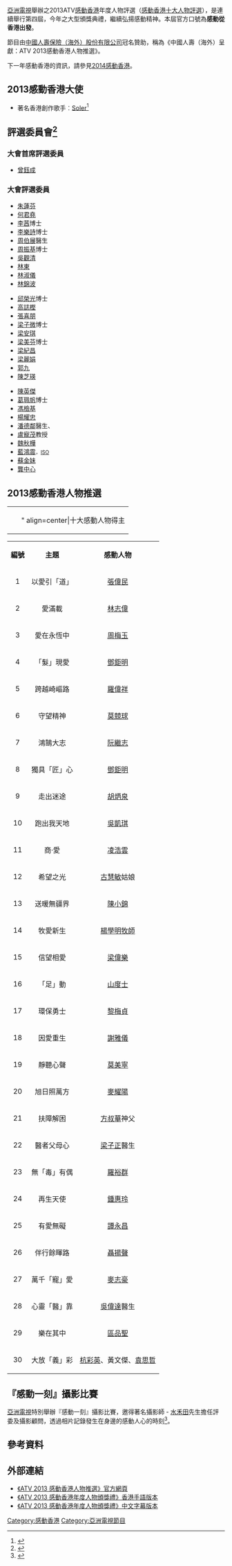 {{亞視節目
|名稱 = ATV2013感動香港人物推選
|英文名稱 =
|圖像 = [[File:感動香港2013.png|300px]]
|別名 =
|類型 = 
|原創 = [[亞洲電視|亞洲電視]]
|主持 = 
|監製 = 陳家賢
|編導 = 阮寶華、陳軍在
|助理編導 = 洪炎華、黃凱誼
|製作人 = 
|編劇 = 
|編審 = [[陳文康|陳文康]]
|故事 = 
|演出 = 
|配音 = 
|旁白 = 
|海外推出日期 = 
|主題音樂 = 
|主題曲 = 人人英雄
|作曲 = [[雲超|雲超]]
|填詞 = [[林若寧|林若寧]]
|主唱 = [[譚詠麟|譚詠麟]]、[[李克勤|李克勤]]、[[劉美君|劉美君]]、[[陳慧琳|陳慧琳]]、<br/>[[張敬軒|張敬軒]]、[[謝安琪|謝安琪]]、[[Swing|Swing]]、[[孫耀威|孫耀威]]
|國家 = {{HK}}
|語言 = [[粵語|粵語]]
|季數 = 
|系列數 = 
|輯數 = 
|集數 = 
|每集列表 = 
|製作年份 = 2013
|執行製作 = 
|製作統籌 = 張嘉明
|副製作人 =
|共同製作人 =
|剪輯 =
|外景 =
|機位 =
|每集長 = 
|aTV-11播出日期 = 
|aTV-11视频制式= 
|aTV-11音频制式= 
|aTV-11播出時間 = 
|aTV-12播出日期= 
|aTV-12视频制式= 
|aTV-12音频制式= 
|aTV-12播出時間 = 
|官方網站 = https://web.archive.org/web/20160408073345/http://www.hkatv.com/v5/13/hklovingheart2013/sponsor.html
|imdb_id =
|tv_com_id =
}}
[[亞洲電視|亞洲電視]]舉辦之2013ATV[[感動香港|感動香港]]年度人物評選（[[感動香港十大人物評選|感動香港十大人物評選]]），是連續舉行第四屆，今年之大型頒獎典禮，繼續弘揚感動精神。本屆官方口號為'''感動從香港出發'''。

節目由[[中國人壽保險|中國人壽保險（海外）股份有限公司]]冠名贊助，稱為《中國人壽（海外）呈獻：ATV 2013感動香港人物推選》。

下一年感動香港的資訊，請參見[[2014感動香港|2014感動香港]]。

==2013感動香港大使==
*著名香港創作歌手︰[[Soler|Soler]]<ref>{{cite web |language=zh-hk |url=http://hk.apple.nextmedia.com/enews/realtime/20131028/51850908 |title=【勁得意 !】Dino@Soler帶鬈毛囝囝見人 跳跳紮扮樹熊 |publisher=[[蘋果日報_(香港)|蘋果日報 (香港)]] |date=2013-10-28 |accessdate=2016-03-21 |archive-date=2017-03-28 |archive-url=https://web.archive.org/web/20170328100051/http://hk.apple.nextmedia.com/enews/realtime/20131028/51850908 |dead-url=no }}</ref>

==評選委員會<ref>{{cite web |language=zh-hk |url=http://www.hkatv.com/zh-hk/atv-event/17285/%E3%80%8A%E4%B8%AD%E5%9C%8B%E4%BA%BA%E5%A3%BD%28%E6%B5%B7%E5%A4%96%29%E5%91%88%E7%8D%BB%EF%BC%9AATV2013%E6%84%9F%E5%8B%95%E9%A6%99%E6%B8%AF%E5%B9%B4%E5%BA%A6%E4%BA%BA%E7%89%A9%E8%A9%95%E9%81%B8%E3%80%8B-%E4%B8%80%E7%9C%BE%E8%A9%95%E5%A7%94%E6%96%BC%E6%8A%95%E7%A5%A8%E6%97%A5%E9%80%B2%E8%A1%8C%E6%8A%95%E7%A5%A8-%E8%A9%95%E9%81%B8%E5%B9%B4%E5%BA%A6%E6%84%9F%E5%8B%95%E4%BA%BA%E7%89%A9 |title=《中國人壽(海外)呈獻：ATV2013感動香港年度人物評選》 一眾評委於投票日進行投票 評選年度感動人物 |publisher=[[亞洲電視|亞洲電視]] |date=2013-11-18 |accessdate=2013-03-24 |deadurl=yes |archiveurl=https://web.archive.org/web/20131121070525/http://www.hkatv.com/zh-hk/atv-event/17285/%E3%80%8A%E4%B8%AD%E5%9C%8B%E4%BA%BA%E5%A3%BD%28%E6%B5%B7%E5%A4%96%29%E5%91%88%E7%8D%BB%EF%BC%9AATV2013%E6%84%9F%E5%8B%95%E9%A6%99%E6%B8%AF%E5%B9%B4%E5%BA%A6%E4%BA%BA%E7%89%A9%E8%A9%95%E9%81%B8%E3%80%8B-%E4%B8%80%E7%9C%BE%E8%A9%95%E5%A7%94%E6%96%BC%E6%8A%95%E7%A5%A8%E6%97%A5%E9%80%B2%E8%A1%8C%E6%8A%95%E7%A5%A8-%E8%A9%95%E9%81%B8%E5%B9%B4%E5%BA%A6%E6%84%9F%E5%8B%95%E4%BA%BA%E7%89%A9 |archivedate=2013-11-21 }}</ref>==
===大會首席評選委員===
* [[曾鈺成|曾鈺成]]{{GBSHK|nocat}}{{JP|nocat}}

===大會評選委員===
{{col-begin}}
{{col-3}}
* [[朱蓮芬|朱蓮芬]]{{BBSHK|nocat}}{{JP|nocat}}
* [[何君堯|何君堯]]
* [[李茜|李茜]]博士
* [[李樂詩|李樂詩]]博士{{MH|nocat}}
* [[周伯展|周伯展]]醫生{{JP|nocat}}
* [[周振基|周振基]]博士{{SBS|nocat}}{{BBSHK|nocat}}{{JP|nocat}}
* [[吳觀清|吳觀清]]
* [[林東|林東]]
* [[林淑儀|林淑儀]]{{SBS|nocat}}
* [[林錦波|林錦波]]
{{col-3}}
* [[邱榮光|邱榮光]]博士{{JP|nocat}}
* [[高誌樫|高誌樫]]
* [[張喜朋|張喜朋]]
* [[梁子微|梁子微]]博士
* [[梁安琪_(澳門)|梁安琪]]
* [[梁美芬|梁美芬]]博士{{JP|nocat}}
* [[梁紀昌|梁紀昌]]
* [[梁麗娟|梁麗娟]]
* [[郭九|郭九]]
* [[陳芝瑛|陳芝瑛]]
{{col-3}}
* [[陳英傑|陳英傑]]
* [[葛珮帆|葛珮帆]]博士{{JP|nocat}}
* [[馮檢基|馮檢基]]{{SBS|nocat}}{{JP|nocat}}
* [[楊耀忠|楊耀忠]]{{BBSHK|nocat}}{{JP|nocat}}
* [[潘德鄰|潘德鄰]]醫生、
* [[盧寵茂|盧寵茂]]教授{{JP|nocat}}
* [[魏秋樺|魏秋樺]]
* [[藍鴻震|藍鴻震]]{{GBSHK|nocat}}<span style="font-size:smaller;">，[[ISO|ISO]]</span>{{JP|nocat}}
* [[蘇金妹|蘇金妹]]
* [[龔中心|龔中心]]
{{col-end}}

==2013感動香港人物推選==
{| class="wikitable" style="margin:0.5em auto; font-size:90%; position:relative;" width=20%
|-
|bgcolor="f28500" align=center|  || " align=center|十大感動人物得主
|}

{| class="wikitable" border="1" 
|- style="background:cornflowerblue; color:white" align="center"
| align="center"| '''編號'''
| align="center"| '''主題'''
| align="center"| '''感動人物'''
|-
| align="center" bgcolor="f28500"| 1
| align="center" bgcolor="f28500"| 以愛引「道」
| align="center" bgcolor="f28500"| [[張偉民|張偉民]]
|-
| align="center" bgcolor="f28500"| 2
| align="center" bgcolor="f28500"| 愛滿載
| align="center" bgcolor="f28500"| [[林志偉|林志偉]]
|-
| align="center" bgcolor="f28500"| 3
| align="center" bgcolor="f28500"| 愛在永恆中
| align="center" bgcolor="f28500"| [[周梅玉|周梅玉]]
|-
| align="center"| 4
| align="center"| 「髮」現愛
| align="center"| [[鄧鉅明|鄧鉅明]]
|-
| align="center" bgcolor="f28500"| 5
| align="center" bgcolor="f28500"| 跨越崎嶇路
| align="center" bgcolor="f28500"| [[羅偉祥|羅偉祥]]
|-
| align="center"| 6
| align="center"| 守望精神
| align="center"| [[莫競球|莫競球]]
|-
| align="center"| 7
| align="center"| 鴻鵠大志
| align="center"| [[阮繼志|阮繼志]]
|-
| align="center"| 8
| align="center"| 獨具「匠」心
| align="center"| [[鄧鉅明|鄧鉅明]]
|-
| align="center" bgcolor="f28500"| 9
| align="center" bgcolor="f28500"| 走出迷途
| align="center" bgcolor="f28500"| [[胡炳泉|胡炳泉]]
|-
| align="center"| 10
| align="center"| 跑出我天地
| align="center"| [[吳凱琪|吳凱琪]]
|-
| align="center"| 11
| align="center"| 商‧愛
| align="center"| [[凌浩雲|凌浩雲]]
|-
| align="center" bgcolor="f28500"| 12
| align="center" bgcolor="f28500"| 希望之光
| align="center" bgcolor="f28500"| [[古慧敏|古慧敏]]姑娘
|-
| align="center" bgcolor="f28500"| 13
| align="center" bgcolor="f28500"| 送暖無疆界
| align="center" bgcolor="f28500"| [[陳小錦|陳小錦]]
|-
| align="center"| 14
| align="center"| 牧愛新生
| align="center"| [[楊學明牧師|楊學明牧師]]
|-
| align="center"| 15
| align="center"| 信望相愛
| align="center"| [[梁偉樂|梁偉樂]]
|-
| align="center"| 16
| align="center"| 「足」動
| align="center"| [[山度士_(足球運動員)|山度士]]
|-
| align="center"| 17
| align="center"| 環保勇士
| align="center"| [[黎梅貞|黎梅貞]]
|-
| align="center"| 18
| align="center"| 因愛重生
| align="center"| [[謝雅儀|謝雅儀]]
|-
| align="center"| 19
| align="center"| 靜聽心聲
| align="center"| [[莫美寧|莫美寧]]
|-
| align="center"| 20
| align="center"| 旭日照萬方
| align="center"| [[麥耀陽|麥耀陽]]
|-
| align="center" bgcolor="f28500"| 21
| align="center" bgcolor="f28500"| 扶障解困
| align="center" bgcolor="f28500"| [[方叔華|方叔華]]神父
|-
| align="center" bgcolor="f28500"| 22
| align="center" bgcolor="f28500"| 醫者父母心
| align="center" bgcolor="f28500"| [[梁子正|梁子正]]醫生
|-
| align="center"| 23
| align="center"| 無「毒」有偶
| align="center"| [[羅裕群|羅裕群]]
|-
| align="center" bgcolor="f28500"| 24
| align="center" bgcolor="f28500"| 再生天使
| align="center" bgcolor="f28500"| [[鍾惠玲|鍾惠玲]]
|-
| align="center"| 25
| align="center"| 有愛無礙
| align="center"| [[譚永昌|譚永昌]]
|-
| align="center"| 26
| align="center"| 伴行餘暉路
| align="center"| [[聶揚聲|聶揚聲]]
|-
| align="center"| 27
| align="center"| 萬千「寵」愛
| align="center"| [[麥志豪|麥志豪]]
|-
| align="center"| 28
| align="center"| 心靈「醫」靠
| align="center"| [[吳偉達|吳偉達]]醫生
|-
| align="center"| 29
| align="center"| 樂在其中
| align="center"| [[區品聖|區品聖]]
|-
| align="center"| 30
| align="center"| 大放「義」彩
| align="center"| [[杭彩英|杭彩英]]、黃文傑、[[袁思哲|袁思哲]]
|}

==『感動一刻』攝影比賽==
[[亞洲電視|亞洲電視]]特別舉辦『感動一刻』攝影比賽，邀得著名攝影師 - [[水禾田|水禾田]]先生擔任評委及攝影顧問，透過相片記錄發生在身邊的感動人心的時刻<ref>{{cite web |language=zh-cn |url=http://ent.sina.com.cn/y/2013-04-15/12283900258.shtml |title=感动香港人物评选启动 SOLER组合出任大使 |publisher=金羊網、[[新快報|新快報]] |date=2013-04-15 |accessdate=2016-03-23 |archive-date=2017-03-28 |archive-url=https://web.archive.org/web/20170328073231/http://ent.sina.com.cn/y/2013-04-15/12283900258.shtml |dead-url=no }}</ref>。

==參考資料==
<div class="references-small">
<references />
</div>

==外部連結==
*[https://web.archive.org/web/20160408073345/http://www.hkatv.com/v5/13/hklovingheart2013/sponsor.html 《ATV 2013 感動香港人物推選》官方網頁]
*[https://www.youtube.com/watch?v=0z5UqfZdQKg 《ATV 2013 感動香港年度人物頒獎禮》香港手語版本]{{Wayback|url=https://www.youtube.com/watch?v=0z5UqfZdQKg |date=20170328103758 }}
*[https://www.youtube.com/watch?v=govN3xu23No 《ATV 2013 感動香港年度人物頒獎禮》中文字幕版本]{{Wayback|url=https://www.youtube.com/watch?v=govN3xu23No |date=20170328094156 }}

{{感動香港}}

[[Category:感動香港|Category:感動香港]]
[[Category:亞洲電視節目|Category:亞洲電視節目]]